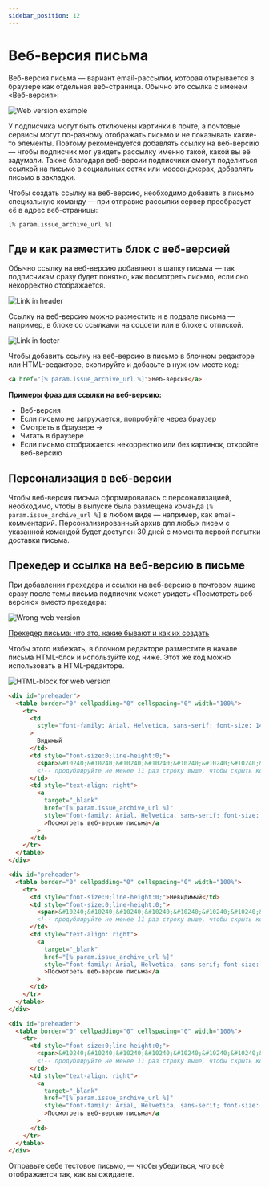 ```yaml
---
sidebar_position: 12
---
```




# Веб-версия письма

Веб-версия письма — вариант email-рассылки, которая открывается в браузере как отдельная веб-страница. Обычно это ссылка с именем «Веб-версия»:

![Web version example](\img\email-campaigns\create-your-campaign\web-version\web-version-example.jpg) <br/>

У подписчика могут быть отключены картинки в почте, а&nbsp;почтовые сервисы могут по-разному отображать письмо и&nbsp;не&nbsp;показывать какие-то элементы. Поэтому рекомендуется добавлять ссылку на&nbsp;веб-версию — чтобы подписчик мог увидеть рассылку именно такой, какой вы её задумали. Также благодаря веб-версии подписчики смогут поделиться ссылкой на&nbsp;письмо в&nbsp;социальных сетях или мессенджерах, добавлять письмо в&nbsp;закладки.

Чтобы создать ссылку на веб-версию, необходимо добавить в письмо специальную команду — при отправке рассылки сервер преобразует её в адрес веб-страницы:

```
[% param.issue_archive_url %]
```

## Где и&nbsp;как разместить блок с&nbsp;веб-версией

Обычно ссылку на&nbsp;веб-версию добавляют в&nbsp;шапку письма&nbsp;&mdash; так подписчикам сразу будет понятно, как посмотреть письмо, если оно некорректно&nbsp;отображается.

![Link in header](\img\email-campaigns\create-your-campaign\web-version\link-in-header.jpg) <br/>

Ссылку на&nbsp;веб-версию можно разместить и в&nbsp;подвале письма — например, в&nbsp;блоке со&nbsp;ссылками на&nbsp;соцсети или в&nbsp;блоке с&nbsp;отпиской.

![Link in footer](\img\email-campaigns\create-your-campaign\web-version\link-in-footer.jpg) <br/>

Чтобы добавить ссылку на веб-версию в письмо в блочном редакторе или HTML-редакторе, скопируйте и добавьте в нужном месте код:

```html
<a href="[% param.issue_archive_url %]">Веб-версия</a>
```

**Примеры фраз для ссылки на&nbsp;веб-версию:**

- Веб-версия
- Если письмо не&nbsp;загружается, попробуйте через браузер
- Смотреть в&nbsp;браузере &rarr;
- Читать в браузере
- Если письмо отображается некорректно или без картинок, откройте веб-версию

## Персонализация в веб-версии

Чтобы веб-версия письма сформировалась с персонализацией, необходимо, чтобы в выпуске была размещена команда `[% param.issue_archive_url %]` в любом виде — например, как email-комментарий. Персонализированный архив для любых писем с указанной командой будет доступен 30 дней с момента первой попытки доставки письма.

## Прехедер и ссылка на&nbsp;веб-версию в письме

При добавлении прехедера и&nbsp;ссылки на&nbsp;веб-версию в почтовом ящике сразу после темы письма подписчик может увидеть &laquo;Посмотреть веб-версию&raquo; вместо прехедера:

![Wrong web version](\img\email-campaigns\create-your-campaign\web-version\wrong-web-version.jpg) <br/>

[Прехедер письма: что это, какие бывают и как их создать](https://docs.sendsay.ru/email-campaigns/create-your-campaign/preheader)

Чтобы этого избежать, в&nbsp;блочном редакторе разместите в&nbsp;начале письма HTML-блок и&nbsp;используйте код ниже. Этот же код можно использовать в&nbsp;HTML-редакторе.

![HTML-block for web version](\img\email-campaigns\create-your-campaign\web-version\html-block-for-web-version.jpg) <br/>

<Tabs>
<TabItem value="key1" label="Видимый прехедер">

```html
<div id="preheader">
  <table border="0" cellpadding="0" cellspacing="0" width="100%">
    <tr>
      <td
        style="font-family: Arial, Helvetica, sans-serif; font-size: 14px; color: #000000; font-weight: 400"
      >
        Видимый
      </td>
      <td style="font-size:0;line-height:0;">
        <span>&#10240;&#10240;&#10240;&#10240;&#10240;&#10240;&#10240;&#10240;&#10240;</span>
        <!-- продублируйте не менее 11 раз строку выше, чтобы скрыть контент письма в прехедере -->
      </td>
      <td style="text-align: right">
        <a
          target="_blank"
          href="[% param.issue_archive_url %]"
          style="font-family: Arial, Helvetica, sans-serif; font-size: 14px; color: #000000; font-weight: 400"
          >Посмотреть веб-версию письма</a
        >
      </td>
    </tr>
  </table>
</div>
```

</TabItem>
<TabItem value="key2" label="Невидимый прехедер">

```html
<div id="preheader">
  <table border="0" cellpadding="0" cellspacing="0" width="100%">
    <tr>
      <td style="font-size:0;line-height:0;">Невидимый</td>
      <td style="font-size:0;line-height:0;">
        <span>&#10240;&#10240;&#10240;&#10240;&#10240;&#10240;&#10240;&#10240;&#10240;</span>
        <!-- продублируйте не менее 11 раз строку выше, чтобы скрыть контент письма в прехедере -->
      </td>
      <td style="text-align: right">
        <a
          target="_blank"
          href="[% param.issue_archive_url %]"
          style="font-family: Arial, Helvetica, sans-serif; font-size: 14px; color: #000000; font-weight: 400"
          >Посмотреть веб-версию письма</a
        >
      </td>
    </tr>
  </table>
</div>
```

</TabItem>
<TabItem value="key3" label="Скрытый прехедер">

```html
<div id="preheader">
  <table border="0" cellpadding="0" cellspacing="0" width="100%">
    <tr>
      <td style="font-size:0;line-height:0;">
        <span>&#10240;&#10240;&#10240;&#10240;&#10240;&#10240;&#10240;&#10240;&#10240;</span>
        <!-- продублируйте не менее 11 раз строку выше, чтобы скрыть контент письма в прехедере -->
      </td>
      <td style="text-align: right">
        <a
          target="_blank"
          href="[% param.issue_archive_url %]"
          style="font-family: Arial, Helvetica, sans-serif; font-size: 14px; color: #000000; font-weight: 400"
          >Посмотреть веб-версию письма</a
        >
      </td>
    </tr>
  </table>
</div>
```

</TabItem>
</Tabs>

Отправьте себе тестовое письмо, — чтобы убедиться, что всё отображается так, как вы ожидаете.
